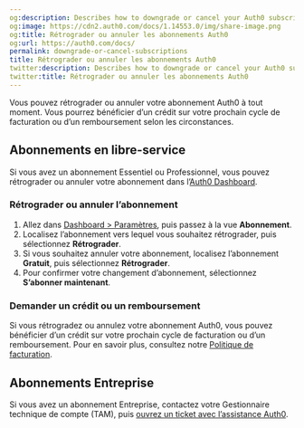 ```yaml
---
og:description: Describes how to downgrade or cancel your Auth0 subscription.
og:image: https://cdn2.auth0.com/docs/1.14553.0/img/share-image.png
og:title: Rétrograder ou annuler les abonnements Auth0
og:url: https://auth0.com/docs/
permalink: downgrade-or-cancel-subscriptions
title: Rétrograder ou annuler les abonnements Auth0
twitter:description: Describes how to downgrade or cancel your Auth0 subscription.
twitter:title: Rétrograder ou annuler les abonnements Auth0
---
```


Vous pouvez rétrograder ou annuler votre abonnement Auth0 à tout moment. Vous pourrez bénéficier d’un crédit sur votre prochain cycle de facturation ou d’un remboursement selon les circonstances.

## Abonnements en libre-service

Si vous avez un abonnement Essentiel ou Professionnel, vous pouvez rétrograder ou annuler votre abonnement dans l’[Auth0 Dashboard](%24%7Bmanage_url%7D).

### Rétrograder ou annuler l’abonnement

1. Allez dans [Dashboard > Paramètres](%24%7Bmanage_url%7D/#/tenant), puis passez à la vue **Abonnement**.
2. Localisez l’abonnement vers lequel vous souhaitez rétrograder, puis sélectionnez **Rétrograder**.
3. Si vous souhaitez annuler votre abonnement, localisez l’abonnement **Gratuit**, puis sélectionnez **Rétrograder**.
4. Pour confirmer votre changement d’abonnement, sélectionnez **S’abonner maintenant**.

### Demander un crédit ou un remboursement

Si vous rétrogradez ou annulez votre abonnement Auth0, vous pouvez bénéficier d’un crédit sur votre prochain cycle de facturation ou d’un remboursement. Pour en savoir plus, consultez notre [Politique de facturation](/support/policies/billing-policy).

## Abonnements Entreprise

Si vous avez un abonnement Entreprise, contactez votre Gestionnaire technique de compte (TAM), puis [ouvrez un ticket avec l’assistance Auth0](/support/open-and-manage-support-tickets).